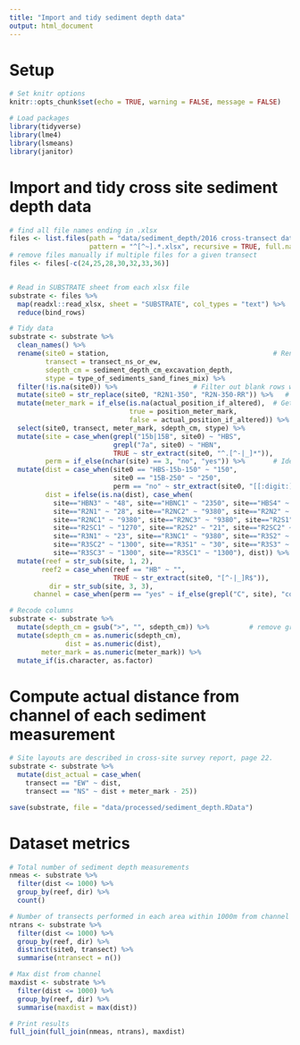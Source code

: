 ```yaml
---
title: "Import and tidy sediment depth data"
output: html_document
---
```


# Setup
```r
# Set knitr options
knitr::opts_chunk$set(echo = TRUE, warning = FALSE, message = FALSE)
```

```r
# Load packages
library(tidyverse)
library(lme4)
library(lsmeans)
library(janitor)
```

# Import and tidy cross site sediment depth data
```r
# find all file names ending in .xlsx 
files <- list.files(path = "data/sediment_depth/2016 cross-transect data/Entered Data/",
                    pattern = "^[^~].*.xlsx", recursive = TRUE, full.names = TRUE)
# remove files manually if multiple files for a given transect
files <- files[-c(24,25,28,30,32,33,36)]


# Read in SUBSTRATE sheet from each xlsx file
substrate <- files %>%
  map(readxl::read_xlsx, sheet = "SUBSTRATE", col_types = "text") %>%    # read in all files individually
  reduce(bind_rows)

# Tidy data
substrate <- substrate %>%
  clean_names() %>%
  rename(site0 = station,                                         # Rename columns
         transect = transect_ns_or_ew,
         sdepth_cm = sediment_depth_cm_excavation_depth,
         stype = type_of_sediments_sand_fines_mix) %>%
  filter(!is.na(site0)) %>%                   # Filter out blank rows without site name
  mutate(site0 = str_replace(site0, "R2N1-350", "R2N-350-RR")) %>%   # Fix error in site coding
  mutate(meter_mark = if_else(is.na(actual_position_if_altered),  # Get meter mark, actual pos if altered
                              true = position_meter_mark,
                              false = actual_position_if_altered)) %>%
  select(site0, transect, meter_mark, sdepth_cm, stype) %>%
  mutate(site = case_when(grepl("15b|15B", site0) ~ "HBS", 
                          grepl("7a", site0) ~ "HBN",
                          TRUE ~ str_extract(site0, "^.[^-|_]*")),                   # Get base site name
         perm = if_else(nchar(site) == 3, "no", "yes")) %>%       # Identify permanent sites vs. non
  mutate(dist = case_when(site0 == "HBS-15b-150" ~ "150",
                          site0 == "15B-250" ~ "250",
                          perm == "no" ~ str_extract(site0, "[[:digit:]]{2,3}")),
         dist = ifelse(is.na(dist), case_when(  
           site=="HBN3" ~ "48", site=="HBNC1" ~ "2350", site=="HBS4" ~ "32", site=="HBSC1" ~ "1650",
           site=="R2N1" ~ "28", site=="R2NC2" ~ "9380", site=="R2N2" ~ "18",
           site=="R2NC1" ~ "9380", site=="R2NC3" ~ "9380", site=="R2S1" ~ "23",
           site=="R2SC1" ~ "1270", site=="R2S2" ~ "21", site=="R2SC2" ~ "1270",
           site=="R3N1" ~ "23", site=="R3NC1" ~ "9380", site=="R3S2" ~ "21",
           site=="R3SC2" ~ "1300", site=="R3S1" ~ "30", site=="R3S3" ~ "30",
           site=="R3SC3" ~ "1300", site=="R3SC1" ~ "1300"), dist)) %>%
  mutate(reef = str_sub(site, 1, 2), 
        reef2 = case_when(reef == "HB" ~ "",
                          TRUE ~ str_extract(site0, "[^-|_]R$")),
          dir = str_sub(site, 3, 3),
      channel = case_when(perm == "yes" ~ if_else(grepl("C", site), "control", "channelside")))

# Recode columns
substrate <- substrate %>%
  mutate(sdepth_cm = gsub(">", "", sdepth_cm)) %>%          # remove greater-than sign          
  mutate(sdepth_cm = as.numeric(sdepth_cm),
              dist = as.numeric(dist),
        meter_mark = as.numeric(meter_mark)) %>%
  mutate_if(is.character, as.factor)

```

# Compute actual distance from channel of each sediment measurement
```r
# Site layouts are described in cross-site survey report, page 22.
substrate <- substrate %>%
  mutate(dist_actual = case_when(
    transect == "EW" ~ dist,
    transect == "NS" ~ dist + meter_mark - 25))
```


```r
save(substrate, file = "data/processed/sediment_depth.RData")
```

# Dataset metrics
```r

# Total number of sediment depth measurements
nmeas <- substrate %>%
  filter(dist <= 1000) %>%
  group_by(reef, dir) %>%
  count()

# Number of transects performed in each area within 1000m from channel
ntrans <- substrate %>%
  filter(dist <= 1000) %>%
  group_by(reef, dir) %>%
  distinct(site0, transect) %>%
  summarise(ntransect = n())

# Max dist from channel
maxdist <- substrate %>%
  filter(dist <= 1000) %>%
  group_by(reef, dir) %>%
  summarise(maxdist = max(dist))

# Print results
full_join(full_join(nmeas, ntrans), maxdist)
```

